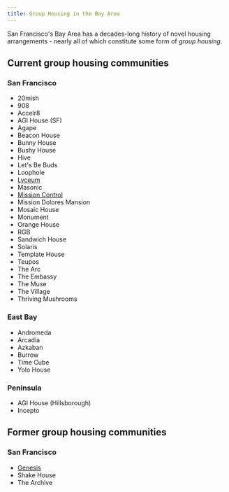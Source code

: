 ```yaml
---
title: Group Housing in the Bay Area
---
```


San Francisco's Bay Area has a decades-long history of novel housing arrangements - nearly all of which constitute some form of _group housing_.

## Current group housing communities

### San Francisco

- 20mish
- 908
- Accelr8
- AGI House (SF)
- Agape
- Beacon House
- Bunny House
- Bushy House
- Hive
- Let's Be Buds
- Loophole
- [Lyceum](/lyceum)
- Masonic
- [Mission Control](/mission-control)
- Mission Dolores Mansion
- Mosaic House
- Monument
- Orange House
- RGB
- Sandwich House
- Solaris
- Template House
- Teupos
- The Arc
- The Embassy
- The Muse
- The Village
- Thriving Mushrooms

### East Bay

- Andromeda
- Arcadia
- Azkaban
- Burrow
- Time Cube
- Yolo House

### Peninsula

- AGI House (Hillsborough)
- Incepto

## Former group housing communities

### San Francisco

- [Genesis](/genesis)
- Shake House
- The Archive
